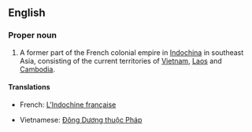 ==English==

===Proper noun===
{{en-proper noun}}

# A former part of the French colonial empire in [[Indochina]] in southeast Asia, consisting of the current territories of [[Vietnam]], [[Laos]] and [[Cambodia]].

====Translations====
{{top}}
*French: [[L'Indochine française]]
{{mid}}
*Vietnamese: [[Đông Dương thuộc Pháp]]
{{bottom}}